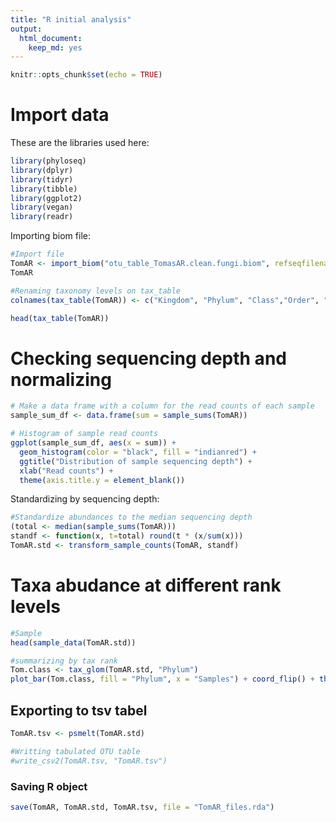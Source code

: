 ```yaml
---
title: "R initial analysis"
output: 
  html_document: 
    keep_md: yes
---
```


```r
knitr::opts_chunk$set(echo = TRUE)
```

# Import data

These are the libraries used here:

```r
library(phyloseq)
library(dplyr)
library(tidyr)
library(tibble)
library(ggplot2)
library(vegan)
library(readr)
```

Importing biom file:

```r
#Import file
TomAR <- import_biom("otu_table_TomasAR.clean.fungi.biom", refseqfilename = "otu_table_TomasAR.clean.fungi.fasta")
TomAR

#Renaming taxonomy levels on tax_table
colnames(tax_table(TomAR)) <- c("Kingdom", "Phylum", "Class","Order", "Family", "Genus", "Species")

head(tax_table(TomAR))
```

# Checking sequencing depth and normalizing

```r

# Make a data frame with a column for the read counts of each sample
sample_sum_df <- data.frame(sum = sample_sums(TomAR))

# Histogram of sample read counts
ggplot(sample_sum_df, aes(x = sum)) + 
  geom_histogram(color = "black", fill = "indianred") +
  ggtitle("Distribution of sample sequencing depth") + 
  xlab("Read counts") +
  theme(axis.title.y = element_blank())

```

Standardizing by sequencing depth:

```r
#Standardize abundances to the median sequencing depth
(total <- median(sample_sums(TomAR)))
standf <- function(x, t=total) round(t * (x/sum(x)))
TomAR.std <- transform_sample_counts(TomAR, standf)
```

# Taxa abudance at different rank levels

```r
#Sample
head(sample_data(TomAR.std))

#summarizing by tax rank
Tom.class <- tax_glom(TomAR.std, "Phylum")
plot_bar(Tom.class, fill = "Phylum", x = "Samples") + coord_flip() + theme_gray() 
```

## Exporting to tsv tabel
```r
TomAR.tsv <- psmelt(TomAR.std)

#Writting tabulated OTU table
#write_csv2(TomAR.tsv, "TomAR.tsv")
```


### Saving R object
```r
save(TomAR, TomAR.std, TomAR.tsv, file = "TomAR_files.rda")

```
